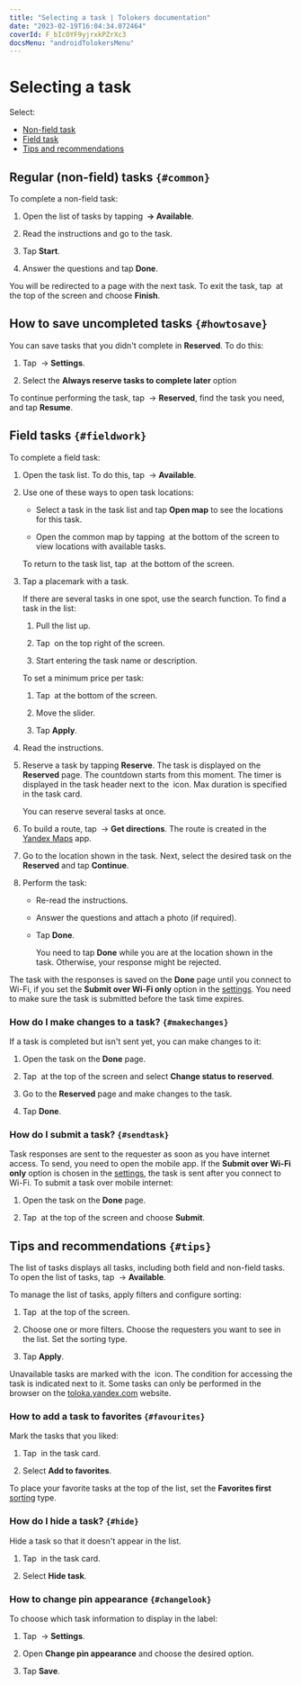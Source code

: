 ```yaml
---
title: "Selecting a task | Tolokers documentation"
date: "2023-02-19T16:04:34.072464"
coverId: F_bIcOYF9yjrxkPZrXc3
docsMenu: "androidTolokersMenu"
---
```


# Selecting a task

Select:

- [Non-field task](#non-walk)
- [Field task](#walk)
- [Tips and recommendations](#android-list)

## Regular (non-field) tasks `{#common}`
To complete a non-field task:

1. Open the list of tasks by tapping **<img src="https://tlkfrontprod.azureedge.net/portal-production/static/uploaded/images/1676448834501/1676448834501_original_png.png" alt="" /> → Available**.

1. Read the instructions and go to the task.

1. Tap **Start**.

1. Answer the questions and tap **Done**.

You will be redirected to a page with the next task. To exit the task, tap <img src="https://tlkfrontprod.azureedge.net/portal-production/static/uploaded/images/1676733319521/1676733319521_original_svg.svg" alt="" /> at the top of the screen and choose **Finish**.

## How to save uncompleted tasks `{#howtosave}`
You can save tasks that you didn't complete in **Reserved**. To do this:

1. Tap <img src="https://tlkfrontprod.azureedge.net/portal-production/static/uploaded/images/1676448834501/1676448834501_original_png.png" alt="" /> → **Settings**.

1. Select the **Always reserve tasks to complete later** option

To continue performing the task, tap <img src="https://tlkfrontprod.azureedge.net/portal-production/static/uploaded/images/1676448834501/1676448834501_original_png.png" alt="" /> → **Reserved**, find the task you need, and tap **Resume**.

## Field tasks `{#fieldwork}`
To complete a field task:

1. Open the task list. To do this, tap <img src="https://tlkfrontprod.azureedge.net/portal-production/static/uploaded/images/1676448834501/1676448834501_original_png.png" alt="" /> → **Available**.

1. Use one of these ways to open task locations:

    * Select a task in the task list and tap **Open map** to see the locations for this task.

    * Open the common map by tapping <img src="https://tlkfrontprod.azureedge.net/portal-production/static/uploaded/images/1676448795481/1676448795481_original_png.png" alt="" /> at the bottom of the screen to view locations with available tasks.

    To return to the task list, tap <img src="https://tlkfrontprod.azureedge.net/portal-production/static/uploaded/images/1676448711664/1676448711664_original_png.png" alt="" /> at the bottom of the screen.

1. Tap a placemark with a task.

    If there are several tasks in one spot, use the search function. To find a task in the list:

    1. Pull the list up.

    1. Tap <img src="https://tlkfrontprod.azureedge.net/portal-production/static/uploaded/images/1676733320430/1676733320430_original_svg.svg" alt="" /> on the top right of the screen.

    1. Start entering the task name or description.

    To set a minimum price per task:

    1. Tap <img src="https://tlkfrontprod.azureedge.net/portal-production/static/uploaded/images/1676448913193/1676448913193_original_png.png" alt="" /> at the bottom of the screen.

    1. Move the slider.

    1. Tap **Apply**.

1. Read the instructions.

1. Reserve a task by tapping **Reserve**. The task is displayed on the **Reserved** page. The countdown starts from this moment. The timer is displayed in the task header next to the <img src="https://tlkfrontprod.azureedge.net/portal-production/static/uploaded/images/1676733320837/1676733320837_original_svg.svg" alt="" /> icon. Max duration is specified in the task card.

    You can reserve several tasks at once.

1. To build a route, tap <img src="https://tlkfrontprod.azureedge.net/portal-production/static/uploaded/images/1676448902899/1676448902899_original_png.png" alt="" /> → **Get directions**. The route is created in the [Yandex Maps](https://itunes.apple.com/us/app/yandex-maps/id313877526) app.

1. Go to the location shown in the task. Next, select the desired task on the **Reserved** and tap **Continue**.

1. Perform the task:

    * Re-read the instructions.

    * Answer the questions and attach a photo (if required).

    * Tap **Done**.

        <Note mode="warning" title="Warning">

        You need to tap **Done** while you are at the location shown in the task. Otherwise, your response might be rejected.

        </Note>

The task with the responses is saved on the **Done** page until you connect to Wi-Fi, if you set the **Submit over Wi-Fi only** option in the [settings](../settings). You need to make sure the task is submitted before the task time expires.

### How do I make changes to a task? `{#makechanges}`
If a task is completed but isn't sent yet, you can make changes to it:

1. Open the task on the **Done** page.

1. Tap <img src="https://tlkfrontprod.azureedge.net/portal-production/static/uploaded/images/1676733319521/1676733319521_original_svg.svg" alt="" /> at the top of the screen and select **Change status to reserved**.

1. Go to the **Reserved** page and make changes to the task.

1. Tap **Done**.

### How do I submit a task? `{#sendtask}`
Task responses are sent to the requester as soon as you have internet access. To send, you need to open the mobile app. If the **Submit over Wi-Fi only** option is chosen in the [settings](../settings), the task is sent after you connect to Wi-Fi. To submit a task over mobile internet:

1. Open the task on the **Done** page.

1. Tap <img src="https://tlkfrontprod.azureedge.net/portal-production/static/uploaded/images/1676733319521/1676733319521_original_svg.svg" alt="" /> at the top of the screen and choose **Submit**.

## Tips and recommendations `{#tips}`
The list of tasks displays all tasks, including both field and non-field tasks. To open the list of tasks, tap <img src="https://tlkfrontprod.azureedge.net/portal-production/static/uploaded/images/1676448834501/1676448834501_original_png.png" alt="" /> → **Available**.

To manage the list of tasks, apply filters and configure sorting:

1. Tap <img src="https://tlkfrontprod.azureedge.net/portal-production/static/uploaded/images/1676448913193/1676448913193_original_png.png" alt="" /> at the top of the screen.

1. Choose one or more filters. Choose the requesters you want to see in the list. Set the sorting type.

1. Tap **Apply**.

Unavailable tasks are marked with the <img src="https://tlkfrontprod.azureedge.net/portal-production/static/uploaded/images/1676733315411/1676733315411_original_svg.svg" alt="" /> icon. The condition for accessing the task is indicated next to it. Some tasks can only be performed in the browser on the [toloka.yandex.com](http://toloka.yandex.com/) website.

### How to add a task to favorites `{#favourites}`
Mark the tasks that you liked:

1. Tap <img src="https://tlkfrontprod.azureedge.net/portal-production/static/uploaded/images/1676733323602/1676733323602_original_svg.svg" alt="" /> in the task card.

2. Select **Add to favorites**.

To place your favorite tasks at the top of the list, set the **Favorites first** [sorting](#android-list/list-settings-android) type.

### How do I hide a task? `{#hide}`
Hide a task so that it doesn't appear in the list.

1. Tap <img src="https://tlkfrontprod.azureedge.net/portal-production/static/uploaded/images/1676733323602/1676733323602_original_svg.svg" alt="" /> in the task card.

1. Select **Hide task**.

### How to change pin appearance `{#changelook}`
To choose which task information to display in the label:

1. Tap <img src="https://tlkfrontprod.azureedge.net/portal-production/static/uploaded/images/1676448834501/1676448834501_original_png.png" alt="" /> → **Settings**.

1. Open **Change pin appearance** and choose the desired option.

1. Tap **Save**.
